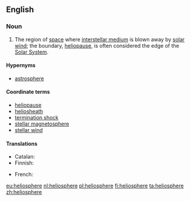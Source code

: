 {{also|heliosphere|héliosphère}}
==English==
{{wikipedia}}

===Noun===
{{en-noun}}

# {{context|astronomy|lang=en}} The region of [[space]] where [[interstellar medium]] is blown away by [[solar wind]]; the boundary, [[heliopause]], is often considered the edge of the [[Solar System]].

====Hypernyms====
* [[astrosphere]]

====Coordinate terms====
* [[heliopause]]
* [[heliosheath]]
* [[termination shock]]
* [[stellar magnetosphere]]
* [[stellar wind]]

====Translations====
{{trans-top|region of space}}
* Catalan: {{t-|ca|heliosfera|f}}
* Finnish: {{t+|fi|heliosfääri}}
{{trans-mid}}
* French: {{t+|fr|héliosphère|f}}
{{trans-bottom}}

[[eu:heliosphere]]
[[nl:heliosphere]]
[[pl:heliosphere]]
[[fi:heliosphere]]
[[ta:heliosphere]]
[[zh:heliosphere]]